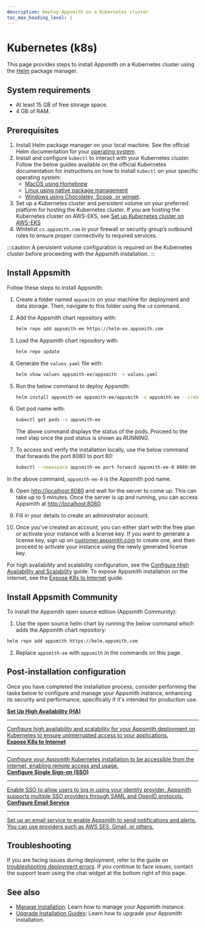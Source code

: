```yaml
---
description: Deploy Appsmith on a Kubernetes cluster
toc_max_heading_level: 2
---
```



# Kubernetes (k8s)

This page provides steps to install Appsmith on a Kubernetes cluster using the [Helm](https://helm.sh) package manager.

<VideoEmbed
  host="youtube"
  videoId="wZzYL1uZwds"
  title="How To Deploy Appsmith On Kubernetes"
  caption="How To Deploy Appsmith On Kubernetes"
/>

## System requirements

- At least 15 GB of free storage space.
- 4 GB of RAM.

## Prerequisites

1. Install Helm package manager on your local machine. See the official Helm documentation for your [operating system](https://helm.sh/docs/intro/install/#through-package-managers).
2. Install and configure `kubectl` to interact with your Kubernetes cluster. Follow the below guides available on the official Kubernetes documentation for instructions on how to install `kubectl` on your specific operating system:
   - [MacOS using Homebrew](https://kubernetes.io/docs/tasks/tools/install-kubectl-macos/#install-with-homebrew-on-macos)
   - [Linux using native package management](https://kubernetes.io/docs/tasks/tools/install-kubectl-linux/#install-using-native-package-management)
   - [Windows using Chocolatey, Scoop, or winget](https://kubernetes.io/docs/tasks/tools/install-kubectl-windows/#install-nonstandard-package-tools).
3. Set up a Kubernetes cluster and persistent volume on your preferred platform for hosting the Kubernetes cluster. If you are hosting the Kubernetes cluster on AWS-EKS, see [Set up Kubernetes cluster on AWS-EKS](/getting-started/setup/installation-guides/kubernetes/setup-kubernetes-cluster-aws-eks)
4. Whitelist `cs.appsmith.com` in your firewall or security group’s outbound rules to ensure proper connectivity to required services.

:::caution
A persistent volume configuration is required on the Kubernetes cluster before proceeding with the Appsmith installation.
:::

## Install Appsmith

Follow these steps to install Appsmith:

1. Create a folder named `appsmith` on your machine for deployment and data storage. Then, navigate to this folder using the `cd` command.

<a id="update-helm-command"></a>

2. Add the Appsmith chart repository with:

    ```bash
    helm repo add appsmith-ee https://helm-ee.appsmith.com
    ```

3. Load the Appsmith chart repository with:

    ```bash
    helm repo update
    ```

4. Generate the `values.yaml` file with:

    ```bash
    helm show values appsmith-ee/appsmith  > values.yaml
    ```

5. Run the below command to deploy Appsmith:

    ```bash
    helm install appsmith-ee appsmith-ee/appsmith -n appsmith-ee --create-namespace -f values.yaml
    ```

6. Get pod name with:

    ```bash
    kubectl get pods -n appsmith-ee
    ```

    The above command displays the status of the pods. Proceed to the next step once the pod status is shown as _RUNNING_.

7. To access and verify the installation locally, use the below command that forwards the port 8080 to port 80:

    ```bash
    kubectl --namespace appsmith-ee port-forward appsmith-ee-0 8080:80
    ```

  In the above command, `appsmith-ee-0` is the Appsmith pod name.

8. Open [http://localhost:8080](http://localhost:8080) and wait for the server to come up. This can take up to 5 minutes. Once the server is up and running, you can access Appsmith at [http://localhost:8080](http://localhost:8080).

9. Fill in your details to create an administrator account.

10. Once you've created an account, you can either start with the free plan or activate your instance with a license key. If you want to generate a license key, sign up on [customer.appsmith.com](https://customer.appsmith.com) to create one, and then proceed to activate your instance using the newly generated license key.


For high availability and scalability configuration, see the [Configure High Availability and Scalability](/getting-started/setup/installation-guides/kubernetes/configure-high-availability) guide. To expose Appsmith installation on the internet, see the [Expose K8s to Internet](/getting-started/setup/installation-guides/kubernetes/publish-appsmith-online) guide.

## Install Appsmith Community

To install the Appsmith open source edition (Appsmith Community):

1. Use the open source helm chart by running the below command which adds the Appsmith chart repository:

```bash
helm repo add appsmith https://helm.appsmith.com
```

2. Replace `appsmith-ee` with `appsmith` in the commands on this page.

## Post-installation configuration

Once you have completed the installation process, consider performing the tasks below to configure and manage your Appsmith instance, enhancing its security and performance, specifically if it's intended for production use.
<br/>
<div className="containerGridSampleApp">
  <a className="containerAnchor containerColumnSampleApp columnGrid column-one" href="/getting-started/setup/installation-guides/kubernetes/configure-high-availability">
    <div className="containerHead">
      <div className="containerHeading">
        <strong>Set Up High Availability (HA)</strong>
      </div>
    </div>
    <hr className="gradient-hr" />
    <div className="containerDescription">
      Configure high availability and scalability for your Appsmith deployment on Kubernetes to ensure uninterrupted access to your applications. 
    </div>
  </a>

  <a className="containerAnchor containerColumnSampleApp columnGrid column-two" href="/getting-started/setup/installation-guides/kubernetes/publish-appsmith-online">
    <div className="containerHead">
      <div className="containerHeading">
        <strong>Expose K8s to Internet</strong>
      </div>
    </div>
    <hr className="gradient-hr" />
    <div className="containerDescription">
      Configure your Appsmith Kubernetes installation to be accessible from the internet, enabling remote access and usage. 
    </div>
  </a>
</div>

<div className="containerGridSampleApp">
  <a className="containerAnchor containerColumnSampleApp columnGrid column-one" href="/getting-started/setup/instance-configuration/authentication">
    <div className="containerHead">
      <div className="containerHeading">
        <strong>Configure Single Sign-on (SSO)</strong>
      </div>
    </div>
    <hr className="gradient-hr" />
    <div className="containerDescription">
      Enable SSO to allow users to log in using your identity provider. Appsmith supports multiple SSO providers through SAML and OpenID protocols. 
    </div>
  </a>

  <a className="containerAnchor containerColumnSampleApp columnGrid column-two" href="/getting-started/setup/instance-configuration/email">
    <div className="containerHead">
      <div className="containerHeading">
        <strong>Configure Email Service</strong>
      </div>
    </div>
    <hr className="gradient-hr" />
    <div className="containerDescription">
      Set up an email service to enable Appsmith to send notifications and alerts. You can use providers such as AWS SES, Gmail, or others. 
    </div>
  </a>
</div>

## Troubleshooting

If you are facing issues during deployment, refer to the guide on [troubleshooting deployment errors](/help-and-support/troubleshooting-guide/deployment-errors). If you continue to face issues, contact the support team using the chat widget at the bottom right of this page.

## See also

- [Manage Installation](/getting-started/setup/instance-configuration): Learn how to manage your Appsmith instance.
- [Upgrade Installation Guides](/getting-started/setup/instance-management/): Learn how to upgrade your Appsmith installation.
